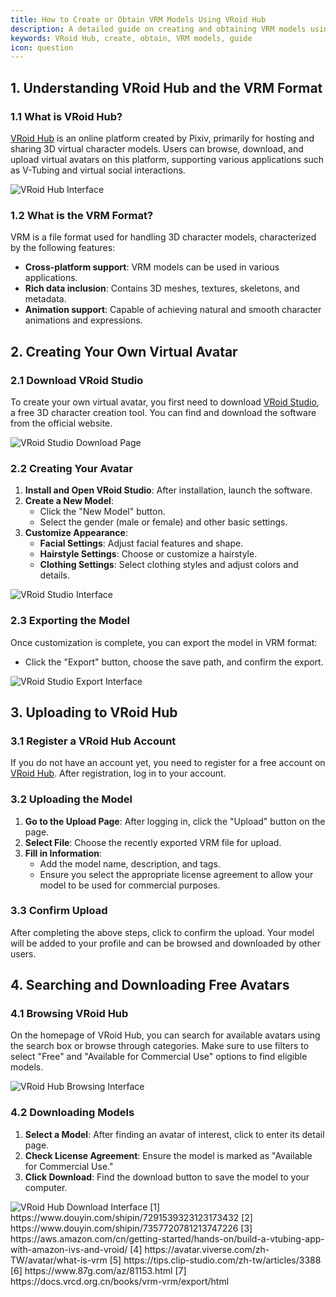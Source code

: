 ```yaml
---
title: How to Create or Obtain VRM Models Using VRoid Hub
description: A detailed guide on creating and obtaining VRM models using VRoid Hub
keywords: VRoid Hub, create, obtain, VRM models, guide
icon: question
---
```


## 1. Understanding VRoid Hub and the VRM Format

### 1.1 What is VRoid Hub?

[VRoid Hub](https://hub.vroid.com/) is an online platform created by Pixiv, primarily for hosting and sharing 3D virtual character models. Users can browse, download, and upload virtual avatars on this platform, supporting various applications such as V-Tubing and virtual social interactions.

<Frame>
  <img src="https://oss.vidol.chat/assets/37456b9e3567f181dc8decf8c4d0bb1e.webp" alt="VRoid Hub Interface" />
</Frame>

### 1.2 What is the VRM Format?

VRM is a file format used for handling 3D character models, characterized by the following features:

- **Cross-platform support**: VRM models can be used in various applications.
- **Rich data inclusion**: Contains 3D meshes, textures, skeletons, and metadata.
- **Animation support**: Capable of achieving natural and smooth character animations and expressions.

## 2. Creating Your Own Virtual Avatar

### 2.1 Download VRoid Studio

To create your own virtual avatar, you first need to download [VRoid Studio](https://vroid.com/studio), a free 3D character creation tool. You can find and download the software from the official website.

<Frame>
  <img src="https://oss.vidol.chat/assets/7b278f1684abe31781fefa2b7568ec55.webp" alt="VRoid Studio Download Page" />
</Frame>

### 2.2 Creating Your Avatar

1. **Install and Open VRoid Studio**: After installation, launch the software.
2. **Create a New Model**:
   - Click the "New Model" button.
   - Select the gender (male or female) and other basic settings.
3. **Customize Appearance**:
   - **Facial Settings**: Adjust facial features and shape.
   - **Hairstyle Settings**: Choose or customize a hairstyle.
   - **Clothing Settings**: Select clothing styles and adjust colors and details.

<Frame>
  <img src="https://oss.vidol.chat/assets/73fe774a8c070dac944cd5cebac5209a.webp" alt="VRoid Studio Interface" />
</Frame>

### 2.3 Exporting the Model

Once customization is complete, you can export the model in VRM format:

- Click the "Export" button, choose the save path, and confirm the export.

<Frame>
  <img src="https://oss.vidol.chat/assets/9352bc01fd290c0eb8b6c186c53d6aac.webp" alt="VRoid Studio Export Interface" />
</Frame>

## 3. Uploading to VRoid Hub

### 3.1 Register a VRoid Hub Account

If you do not have an account yet, you need to register for a free account on [VRoid Hub](https://hub.vroid.com/). After registration, log in to your account.

### 3.2 Uploading the Model

1. **Go to the Upload Page**: After logging in, click the "Upload" button on the page.
2. **Select File**: Choose the recently exported VRM file for upload.
3. **Fill in Information**:
   - Add the model name, description, and tags.
   - Ensure you select the appropriate license agreement to allow your model to be used for commercial purposes.

### 3.3 Confirm Upload

After completing the above steps, click to confirm the upload. Your model will be added to your profile and can be browsed and downloaded by other users.

## 4. Searching and Downloading Free Avatars

### 4.1 Browsing VRoid Hub

On the homepage of VRoid Hub, you can search for available avatars using the search box or browse through categories. Make sure to use filters to select "Free" and "Available for Commercial Use" options to find eligible models.

<Frame>
  <img src="https://oss.vidol.chat/assets/5bfeb0c69a8dcf0033f2a17f0d29ff72.webp" alt="VRoid Hub Browsing Interface" />
</Frame>

### 4.2 Downloading Models

1. **Select a Model**: After finding an avatar of interest, click to enter its detail page.
2. **Check License Agreement**: Ensure the model is marked as "Available for Commercial Use."
3. **Click Download**: Find the download button to save the model to your computer.

<Frame>
  <img src="https://oss.vidol.chat/assets/a62bc4011f73d9dc8f3cdc6ef5f0dcb9.webp" alt="VRoid Hub Download Interface" />
</Frame>

<Accordion title="References">
  [1] https://www.douyin.com/shipin/7291539323123173432  
  [2] https://www.douyin.com/shipin/7357720781213747226  
  [3] https://aws.amazon.com/cn/getting-started/hands-on/build-a-vtubing-app-with-amazon-ivs-and-vroid/  
  [4] https://avatar.viverse.com/zh-TW/avatar/what-is-vrm  
  [5] https://tips.clip-studio.com/zh-tw/articles/3388  
  [6] https://www.87g.com/az/81153.html  
  [7] https://docs.vrcd.org.cn/books/vrm-vrm/export/html
</Accordion>

